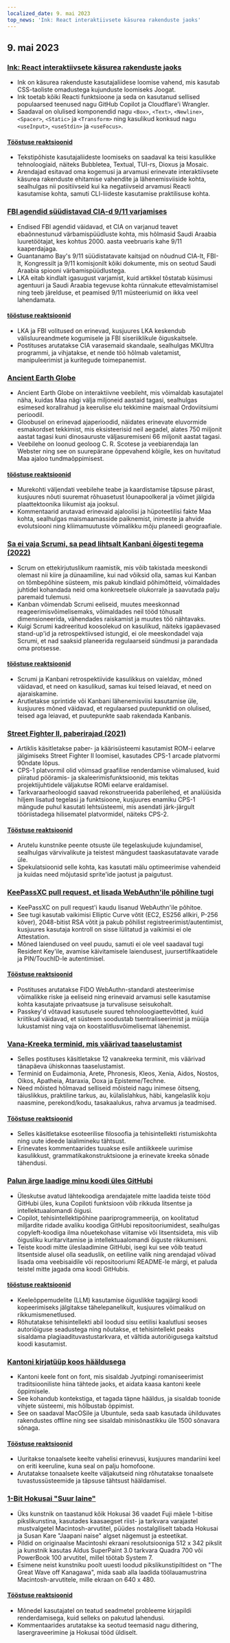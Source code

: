 ```yaml
---
localized_date: 9. mai 2023
top_news: 'Ink: React interaktiivsete käsurea rakenduste jaoks'
---
```


## 9. mai 2023

### [Ink: React interaktiivsete käsurea rakenduste jaoks](https://github.com/vadimdemedes/ink)

- Ink on käsurea rakenduste kasutajaliidese loomise vahend, mis kasutab CSS-taoliste omadustega kujunduste loomiseks Joogat.
- Ink toetab kõiki Reacti funktsioone ja seda on kasutanud sellised populaarsed teenused nagu GitHub Copilot ja Cloudflare'i Wrangler.
- Saadaval on olulised komponendid nagu `<Box>`, `<Text>`, `<Newline>`, `<Spacer>`, `<Static>` ja `<Transform>` ning kasulikud konksud nagu `<useInput>`, `<useStdin>` ja `<useFocus>`.

#### [Tööstuse reaktsioonid](http://news.ycombinator.com/item?id=35863837)

- Tekstipõhiste kasutajaliideste loomiseks on saadaval ka teisi kasulikke tehnoloogiaid, näiteks Bubbletea, Textual, TUI-rs, Dioxus ja Mosaic.
- Arendajad esitavad oma kogemusi ja arvamusi erinevate interaktiivsete käsurea rakenduste ehitamise vahendite ja lähenemisviiside kohta, sealhulgas nii positiivseid kui ka negatiivseid arvamusi Reacti kasutamise kohta, samuti CLI-liideste kasutamise praktilisuse kohta.

### [FBI agendid süüdistavad CIA-d 9/11 varjamises](https://www.spytalk.co/p/exclusive-fbi-agents-accuse-cia-of)

- Endised FBI agendid väidavad, et CIA on varjanud teavet ebaõnnestunud värbamispüüdluste kohta, mis hõlmasid Saudi Araabia luuretöötajat, kes kohtus 2000. aasta veebruaris kahe 9/11 kaaperdajaga.
- Guantanamo Bay's 9/11 süüdistatavate kaitsjad on nõudnud CIA-lt, FBI-lt, Kongressilt ja 9/11 komisjonilt kõiki dokumente, mis on seotud Saudi Araabia spiooni värbamispüüdlustega.
- LKA eitab kindlalt igasugust varjamist, kuid artikkel tõstatab küsimusi agentuuri ja Saudi Araabia tegevuse kohta rünnakute ettevalmistamisel ning teeb järelduse, et peamised 9/11 müsteeriumid on ikka veel lahendamata.

#### [tööstuse reaktsioonid](http://news.ycombinator.com/item?id=35862656)

- LKA ja FBI volitused on erinevad, kusjuures LKA keskendub välisluureandmete kogumisele ja FBI siseriiklikule õiguskaitsele.
- Postituses arutatakse CIA varasemaid skandaale, sealhulgas MKUltra programmi, ja vihjatakse, et nende töö hõlmab valetamist, manipuleerimist ja kuritegude toimepanemist.

### [Ancient Earth Globe](https://dinosaurpictures.org/ancient-earth/#470)

- Ancient Earth Globe on interaktiivne veebileht, mis võimaldab kasutajatel näha, kuidas Maa nägi välja miljoneid aastaid tagasi, sealhulgas esimesed korallrahud ja keerulise elu tekkimine maismaal Ordoviitsiumi perioodil.
- Gloobusel on erinevad ajaperioodid, näidates erinevate eluvormide esmakordset tekkimist, mis eksisteerisid neil aegadel, alates 750 miljonit aastat tagasi kuni dinosauruste väljasuremiseni 66 miljonit aastat tagasi.
- Veebilehe on loonud geoloog C. R. Scotese ja veebiarendaja Ian Webster ning see on suurepärane õppevahend kõigile, kes on huvitatud Maa ajaloo tundmaõppimisest.

#### [tööstuse reaktsioonid](http://news.ycombinator.com/item?id=35856820)

- Murekohti väljendati veebilehe teabe ja kaardistamise täpsuse pärast, kusjuures nõuti suuremat rõhuasetust lõunapoolkeral ja võimet jälgida plaattektoonika liikumist aja jooksul.
- Kommentaarid arutavad erinevaid ajaloolisi ja hüpoteetilisi fakte Maa kohta, sealhulgas maismaamasside paiknemist, inimeste ja ahvide evolutsiooni ning kliimamuutuste võimalikku mõju planeedi geograafiale.

### [Sa ei vaja Scrumi, sa pead lihtsalt Kanbani õigesti tegema (2022)](https://lucasfcosta.com/2022/10/02/scrum-versus-kanban.html)

- Scrum on ettekirjutuslikum raamistik, mis võib takistada meeskondi olemast nii kiire ja dünaamiline, kui nad võiksid olla, samas kui Kanban on tõmbepõhine süsteem, mis pakub kindlaid põhimõtteid, võimaldades juhtidel kohandada neid oma konkreetsele olukorrale ja saavutada palju paremaid tulemusi.
- Kanban võimendab Scrumi eeliseid, muutes meeskonnad reageerimisvõimelisemaks, võimaldades neil tööd tõhusalt dimensioneerida, vähendades raiskamist ja muutes töö nähtavaks.
- Kuigi Scrumi kadreeritud koosolekud on kasulikud, näiteks igapäevased stand-up'id ja retrospektiivsed istungid, ei ole meeskondadel vaja Scrumi, et nad saaksid planeerida regulaarseid sündmusi ja parandada oma protsesse.

#### [tööstuse reaktsioonid](http://news.ycombinator.com/item?id=35857463)

- Scrumi ja Kanbani retrospektiivide kasulikkus on vaieldav, mõned väidavad, et need on kasulikud, samas kui teised leiavad, et need on ajaraiskamine.
- Arutletakse sprintide või Kanbani lähenemisviisi kasutamise üle, kusjuures mõned väidavad, et regulaarsed puutepunktid on olulised, teised aga leiavad, et puutepunkte saab rakendada Kanbanis.

### [Street Fighter II, paberirajad (2021)](https://fabiensanglard.net/sf2_sheets/index.html)

- Artiklis käsitletakse paber- ja käärisüsteemi kasutamist ROM-i eelarve jälgimiseks Street Fighter II loomisel, kasutades CPS-1 arcade platvormi 90ndate lõpus.
- CPS-1 platvormil olid võimsad graafilise renderdamise võimalused, kuid piiratud pööramis- ja skaleerimisfunktsioonid, mis tekitas projektijuhtidele väljakutse ROMi eelarve eraldamisel.
- Tarkvaraarheoloogid saavad rekonstrueerida paberilehed, et analüüsida hiljem lisatud tegelasi ja funktsioone, kusjuures enamiku CPS-1 mängude puhul kasutati lehtsüsteemi, mis asendati järk-järgult tööriistadega hilisematel platvormidel, näiteks CPS-2.

#### [Tööstuse reaktsioonid](http://news.ycombinator.com/item?id=35859338)

- Arutelu kunstnike peente otsuste üle tegelaskujude kujundamisel, sealhulgas värvivalikute ja teistest mängudest taaskasutatavate varade üle.
- Spekulatsioonid selle kohta, kas kasutati mälu optimeerimise vahendeid ja kuidas need mõjutasid sprite'ide jaotust ja paigutust.

### [KeePassXC pull request, et lisada WebAuthn'ile põhiline tugi](https://github.com/keepassxreboot/keepassxc/pull/8825)

- KeePassXC on pull request'i kaudu lisanud WebAuthn'ile põhitoe.
- See tugi kasutab vaikimisi Elliptic Curve võtit (EC2, ES256 allkiri, P-256 kõver), 2048-bitist RSA võtit ja pakub põhilist registreerimist/autentimist, kusjuures kasutaja kontroll on sisse lülitatud ja vaikimisi ei ole Attestation.
- Mõned laiendused on veel puudu, samuti ei ole veel saadaval tugi Resident Key'ile, avamise käivitamisele laiendusest, juursertifikaatidele ja PIN/TouchID-le autentimisel.

#### [Tööstuse reaktsioonid](http://news.ycombinator.com/item?id=35859877)

- Postituses arutatakse FIDO WebAuthn-standardi atesteerimise võimalikke riske ja eeliseid ning erinevaid arvamusi selle kasutamise kohta kasutajate privaatsuse ja turvalisuse seisukohalt.
- Passkey'd võtavad kasutusele suured tehnoloogiaettevõtted, kuid kriitikud väidavad, et süsteem soodustab tsentraliseerimist ja müüja lukustamist ning vaja on koostalitlusvõimelisemat lähenemist.

### [Vana-Kreeka terminid, mis väärivad taaselustamist](https://classicalwisdom.substack.com/p/12-ancient-greek-terms-that-should)

- Selles postituses käsitletakse 12 vanakreeka terminit, mis väärivad tänapäeva ühiskonnas taaselustamist.
- Terminid on Eudaimonia, Arete, Phronesis, Kleos, Xenia, Aidos, Nostos, Oikos, Apatheia, Ataraxia, Doxa ja Episteme/Techne.
- Need mõisted hõlmavad selliseid mõisteid nagu inimese õitseng, täiuslikkus, praktiline tarkus, au, külalislahkus, häbi, kangelaslik koju naasmine, perekond/kodu, tasakaalukus, rahva arvamus ja teadmised.

#### [Tööstuse reaktsioonid](http://news.ycombinator.com/item?id=35867935)

- Selles käsitletakse esoteerilise filosoofia ja tehisintellekti ristumiskohta ning uute ideede laialimineku tähtsust.
- Erinevates kommentaarides tuuakse esile antiikkeele uurimise kasulikkust, grammatikakonstruktsioone ja erinevate kreeka sõnade tähendusi.

### [Palun ärge laadige minu koodi üles GitHubi](https://nogithub.codeberg.page/)

- Üleskutse avatud lähtekoodiga arendajatele mitte laadida teiste tööd GitHubi üles, kuna Copiloti funktsioon võib rikkuda litsentse ja intellektuaalomandi õigusi.
- Copilot, tehisintellektipõhine paariprogrammeerija, on koolitatud miljardite ridade avaliku koodiga GitHubi repositooriumidest, sealhulgas copyleft-koodiga ilma nõuetekohase viitamise või litsentsideta, mis viib õigusliku kuritarvitamise ja intellektuaalomandi õiguste rikkumiseni.
- Teiste koodi mitte üleslaadimine GitHubi, isegi kui see võib teatud litsentside alusel olla seaduslik, on eetiline valik ning arendajad võivad lisada oma veebisaidile või repositooriumi README-le märgi, et paluda teistel mitte jagada oma koodi GitHubis.

#### [tööstuse reaktsioonid](http://news.ycombinator.com/item?id=35859142)

- Keeleõppemudelite (LLM) kasutamise õiguslikke tagajärgi koodi kopeerimiseks jälgitakse tähelepanelikult, kusjuures võimalikud on rikkumismenetlused.
- Rõhutatakse tehisintellekti abil loodud sisu eetilisi kaalutlusi seoses autoriõiguse seadustega ning nõutakse, et tehisintellekt peaks sisaldama plagiaadituvastustarkvara, et vältida autoriõigusega kaitstud koodi kasutamist.

### [Kantoni kirjatüüp koos hääldusega](https://visual-fonts.com/)

- Kantoni keele font on font, mis sisaldab Jyutpingi romaniseerimist traditsiooniliste hiina tähtede jaoks, et aidata kaasa kantoni keele õppimisele.
- See kohandub kontekstiga, et tagada täpne hääldus, ja sisaldab toonide vihjete süsteemi, mis hõlbustab õppimist.
- See on saadaval MacOSile ja Ubuntule, seda saab kasutada ühilduvates rakendustes offline ning see sisaldab minisõnastikku üle 1500 sõnavara sõnaga.

#### [Tööstuse reaktsioonid](http://news.ycombinator.com/item?id=35867275)

- Uuritakse tonaalsete keelte vahelisi erinevusi, kusjuures mandariini keel on eriti keeruline, kuna seal on palju homofoone.
- Arutatakse tonaalsete keelte väljakutseid ning rõhutatakse tonaalsete tuvastussüsteemide ja täpsuse tähtsust hääldamisel.

### [1-Bit Hokusai "Suur laine"](https://www.hypertalking.com/2023/05/08/1-bit-pixel-art-of-hokusais-the-great-wave-off-kanagawa/)

- Üks kunstnik on taastanud kõik Hokusai 36 vaadet Fuji mäele 1-bitise pikslikunstina, kasutades kaasaegset riist- ja tarkvara varajastel mustvalgetel Macintosh-arvutitel, püüdes nostalgiliselt tabada Hokusai ja Susan Kare "Jaapani naise" algset nägemust ja esteetikat.
- Pildid on originaalse Macintoshi ekraani resolutsiooniga 512 x 342 pikslit ja kunstnik kasutas Aldus SuperPaint 3.0 tarkvara Quadra 700 või PowerBook 100 arvutitel, millel töötab System 7.
- Esimene neist kunstniku poolt uuesti loodud pikslikunstipiltidest on "The Great Wave off Kanagawa", mida saab alla laadida töölauamustrina Macintosh-arvutitele, mille ekraan on 640 x 480.

#### [Tööstuse reaktsioonid](http://news.ycombinator.com/item?id=35866283)

- Mõnedel kasutajatel on teatud seadmetel probleeme kirjapildi renderdamisega, kuid selleks on pakutud lahendusi.
- Kommentaarides arutatakse ka seotud teemasid nagu dithering, lasergraveerimine ja Hokusai tööd üldiselt.
